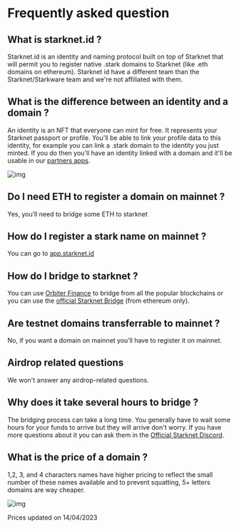 # Frequently asked question

## What is starknet.id ?

Starknet.id is an identity and naming protocol built on top of Starknet that will permit you to register native .stark domains to Starknet (like .eth domains on ethereum). Starknet id have a different team than the Starknet/Starkware team and we're not affiliated with them.

## What is the difference between an identity and a domain ?

An identity is an NFT that everyone can mint for free. It represents your Starknet passport or profile. You'll be able to link your profile data to this identity, for example you can link a .stark domain to the identity you just minted. If you do then you'll have an identity linked with a domain and it'll be usable in our [partners apps](/users/integrations).

![img](<https://files.gitbook.com/v0/b/gitbook-x-prod.appspot.com/o/spaces%2FWiVGIamyAI2qdOryOMiS%2Fuploads%2FRI4zG48YCE4QuWxQWdux%2FStarknet%20identity%20(1).png?alt=media&token=f9290d0e-5759-4ee3-a936-a9427a014bb4>)

## Do I need ETH to register a domain on mainnet ?

Yes, you’ll need to bridge some ETH to starknet

## How do I register a stark name on mainnet ?

You can go to [app.starknet.id](http://app.starknet.id/)

## How do I bridge to starknet ?

You can use [Orbiter Finance](https://www.orbiter.finance/?source=Ethereum&dest=Starknet) to bridge from all the popular blockchains or you can use the [official Starknet Bridge](https://starkgate.starknet.io/) (from ethereum only).

## Are testnet domains transferrable to mainnet ?

No, if you want a domain on mainnet you’ll have to register it on mainnet.

## Airdrop related questions

We won't answer any airdrop-related questions.

## Why does it take several hours to bridge ?

The bridging process can take a long time. You generally have to wait some hours for your funds to arrive but they will arrive don't worry. If you have more questions about it you can ask them in the [Official Starknet Discord](https://discord.com/invite/qypnmzkhbc).

## What is the price of a domain ?

1,2, 3, and 4 characters names have higher pricing to reflect the small number of these names available and to prevent squatting, 5+ letters domains are way cheaper.

![img](/illustrations/domainPrices.webp)

Prices updated on 14/04/2023
